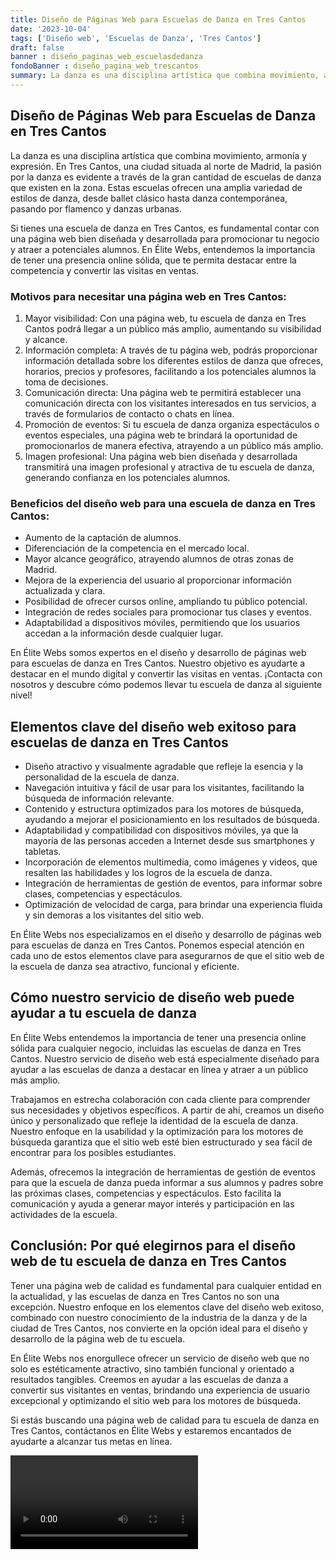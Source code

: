 ```yaml
---
title: Diseño de Páginas Web para Escuelas de Danza en Tres Cantos
date: '2023-10-04'
tags: ['Diseño web', 'Escuelas de Danza', 'Tres Cantos']
draft: false
banner : diseño_paginas_web_escuelasdedanza
fondoBanner : diseño_pagina_web_trescantos
summary: La danza es una disciplina artística que combina movimiento, armonía y expresión. En Tres Cantos, una ciudad situada al norte de Madrid, la pasión por la danza es evidente a través de la gran cantidad de escuelas de danza que existen en la zona. Estas escuelas ofrecen una amplia variedad de estilos de danza, desde ballet clásico hasta danza contemporánea, pasando por flamenco y danzas urbanas.
---
```


## Diseño de Páginas Web para Escuelas de Danza en Tres Cantos

La danza es una disciplina artística que combina movimiento, armonía y expresión. En Tres Cantos, una ciudad situada al norte de Madrid, la pasión por la danza es evidente a través de la gran cantidad de escuelas de danza que existen en la zona. Estas escuelas ofrecen una amplia variedad de estilos de danza, desde ballet clásico hasta danza contemporánea, pasando por flamenco y danzas urbanas.

Si tienes una escuela de danza en Tres Cantos, es fundamental contar con una página web bien diseñada y desarrollada para promocionar tu negocio y atraer a potenciales alumnos. En Élite Webs, entendemos la importancia de tener una presencia online sólida, que te permita destacar entre la competencia y convertir las visitas en ventas.

### Motivos para necesitar una página web en Tres Cantos:

1. Mayor visibilidad: Con una página web, tu escuela de danza en Tres Cantos podrá llegar a un público más amplio, aumentando su visibilidad y alcance.
2. Información completa: A través de tu página web, podrás proporcionar información detallada sobre los diferentes estilos de danza que ofreces, horarios, precios y profesores, facilitando a los potenciales alumnos la toma de decisiones.
3. Comunicación directa: Una página web te permitirá establecer una comunicación directa con los visitantes interesados en tus servicios, a través de formularios de contacto o chats en línea.
4. Promoción de eventos: Si tu escuela de danza organiza espectáculos o eventos especiales, una página web te brindará la oportunidad de promocionarlos de manera efectiva, atrayendo a un público más amplio.
5. Imagen profesional: Una página web bien diseñada y desarrollada transmitirá una imagen profesional y atractiva de tu escuela de danza, generando confianza en los potenciales alumnos.

### Beneficios del diseño web para una escuela de danza en Tres Cantos:

- Aumento de la captación de alumnos.
- Diferenciación de la competencia en el mercado local.
- Mayor alcance geográfico, atrayendo alumnos de otras zonas de Madrid.
- Mejora de la experiencia del usuario al proporcionar información actualizada y clara.
- Posibilidad de ofrecer cursos online, ampliando tu público potencial.
- Integración de redes sociales para promocionar tus clases y eventos.
- Adaptabilidad a dispositivos móviles, permitiendo que los usuarios accedan a la información desde cualquier lugar.

En Élite Webs somos expertos en el diseño y desarrollo de páginas web para escuelas de danza en Tres Cantos. Nuestro objetivo es ayudarte a destacar en el mundo digital y convertir las visitas en ventas. ¡Contacta con nosotros y descubre cómo podemos llevar tu escuela de danza al siguiente nivel!

<GifSeo />

<Cta />

## Elementos clave del diseño web exitoso para escuelas de danza en Tres Cantos

- Diseño atractivo y visualmente agradable que refleje la esencia y la personalidad de la escuela de danza.
- Navegación intuitiva y fácil de usar para los visitantes, facilitando la búsqueda de información relevante.
- Contenido y estructura optimizados para los motores de búsqueda, ayudando a mejorar el posicionamiento en los resultados de búsqueda.
- Adaptabilidad y compatibilidad con dispositivos móviles, ya que la mayoría de las personas acceden a Internet desde sus smartphones y tabletas.
- Incorporación de elementos multimedia, como imágenes y videos, que resalten las habilidades y los logros de la escuela de danza.
- Integración de herramientas de gestión de eventos, para informar sobre clases, competencias y espectáculos.
- Optimización de velocidad de carga, para brindar una experiencia fluida y sin demoras a los visitantes del sitio web.

En Élite Webs nos especializamos en el diseño y desarrollo de páginas web para escuelas de danza en Tres Cantos. Ponemos especial atención en cada uno de estos elementos clave para asegurarnos de que el sitio web de la escuela de danza sea atractivo, funcional y eficiente.

## Cómo nuestro servicio de diseño web puede ayudar a tu escuela de danza

En Élite Webs entendemos la importancia de tener una presencia online sólida para cualquier negocio, incluidas las escuelas de danza en Tres Cantos. Nuestro servicio de diseño web está especialmente diseñado para ayudar a las escuelas de danza a destacar en línea y atraer a un público más amplio.

Trabajamos en estrecha colaboración con cada cliente para comprender sus necesidades y objetivos específicos. A partir de ahí, creamos un diseño único y personalizado que refleje la identidad de la escuela de danza. Nuestro enfoque en la usabilidad y la optimización para los motores de búsqueda garantiza que el sitio web esté bien estructurado y sea fácil de encontrar para los posibles estudiantes.

Además, ofrecemos la integración de herramientas de gestión de eventos para que la escuela de danza pueda informar a sus alumnos y padres sobre las próximas clases, competencias y espectáculos. Esto facilita la comunicación y ayuda a generar mayor interés y participación en las actividades de la escuela.

## Conclusión: Por qué elegirnos para el diseño web de tu escuela de danza en Tres Cantos

Tener una página web de calidad es fundamental para cualquier entidad en la actualidad, y las escuelas de danza en Tres Cantos no son una excepción. Nuestro enfoque en los elementos clave del diseño web exitoso, combinado con nuestro conocimiento de la industria de la danza y de la ciudad de Tres Cantos, nos convierte en la opción ideal para el diseño y desarrollo de la página web de tu escuela.

En Élite Webs nos enorgullece ofrecer un servicio de diseño web que no solo es estéticamente atractivo, sino también funcional y orientado a resultados tangibles. Creemos en ayudar a las escuelas de danza a convertir sus visitantes en ventas, brindando una experiencia de usuario excepcional y optimizando el sitio web para los motores de búsqueda.

Si estás buscando una página web de calidad para tu escuela de danza en Tres Cantos, contáctanos en Élite Webs y estaremos encantados de ayudarte a alcanzar tus metas en línea.

<Video />

<CtaBot job='Escuelas de Danza' city='Tres Cantos'/>

<Gmaps query='Tres Cantos+españa+maps' />